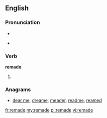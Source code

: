 ==English==

===Pronunciation===
* {{SAMPA|/'/}}
* {{IPA|/ɻiˈmeɪd/}}
*: {{rhymes|eɪd}}

===Verb===
'''remade'''

# {{past of|[[remake]]}}

===Anagrams===
* [[dear me#English|dear me]], [[dreame#English|dreame]], [[meader#English|meader]], [[readme#English|readme]], [[reamed#English|reamed]]

[[fr:remade]]
[[my:remade]]
[[pl:remade]]
[[vi:remade]]